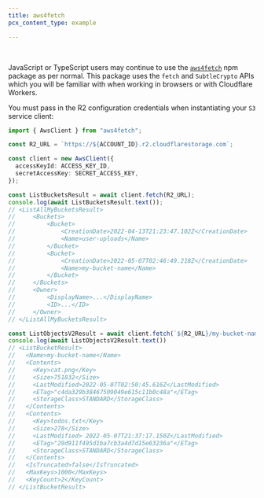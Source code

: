 ```yaml
---
title: aws4fetch
pcx_content_type: example

---
```



<Render file="keys" /><br/>

JavaScript or TypeScript users may continue to use the [`aws4fetch`](https://www.npmjs.com/package/aws4fetch) npm package as per normal. This package uses the `fetch` and `SubtleCrypto` APIs which you will be familiar with when working in browsers or with Cloudflare Workers.

You must pass in the R2 configuration credentials when instantiating your `S3` service client:

```ts
import { AwsClient } from "aws4fetch";

const R2_URL = `https://${ACCOUNT_ID}.r2.cloudflarestorage.com`;

const client = new AwsClient({
  accessKeyId: ACCESS_KEY_ID,
  secretAccessKey: SECRET_ACCESS_KEY,
});

const ListBucketsResult = await client.fetch(R2_URL);
console.log(await ListBucketsResult.text());
// <ListAllMyBucketsResult>
//     <Buckets>
//         <Bucket>
//             <CreationDate>2022-04-13T21:23:47.102Z</CreationDate>
//             <Name>user-uploads</Name>
//         </Bucket>
//         <Bucket>
//             <CreationDate>2022-05-07T02:46:49.218Z</CreationDate>
//             <Name>my-bucket-name</Name>
//         </Bucket>
//     </Buckets>
//     <Owner>
//         <DisplayName>...</DisplayName>
//         <ID>...</ID>
//     </Owner>
// </ListAllMyBucketsResult>

const ListObjectsV2Result = await client.fetch(`${R2_URL}/my-bucket-name?list-type=2`)
console.log(await ListObjectsV2Result.text())
// <ListBucketResult>
//   <Name>my-bucket-name</Name>
//   <Contents>
//     <Key>cat.png</Key>
//     <Size>751832</Size>
//     <LastModified>2022-05-07T02:50:45.616Z</LastModified>
//     <ETag>"c4da329b38467509049e615c11b0c48a"</ETag>
//     <StorageClass>STANDARD</StorageClass>
//   </Contents>
//   <Contents>
//     <Key>todos.txt</Key>
//     <Size>278</Size>
//     <LastModified> 2022-05-07T21:37:17.150Z</LastModified>
//     <ETag>"29d911f495d1ba7cb3a4d7d15e63236a"</ETag>
//     <StorageClass>STANDARD</StorageClass>
//   </Contents>
//   <IsTruncated>false</IsTruncated>
//   <MaxKeys>1000</MaxKeys>
//   <KeyCount>2</KeyCount>
// </ListBucketResult>
```
